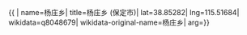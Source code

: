{{ {{{1|PRC admin/showdata}}}|
name=杨庄乡|
title=杨庄乡 (保定市)|
lat=38.85282|
lng=115.51684|
wikidata=q8048679|
wikidata-original-name=杨庄乡|
arg={{{arg|}}}}}